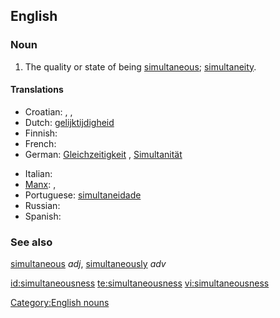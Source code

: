 ==English==

===Noun===
{{en-noun|-}}

# The quality or state of being [[simultaneous]]; [[simultaneity]].

====Translations====
{{trans-top|the quality or state of being simultaneous}}
* Croatian: {{t-|hr|simultanost|f|alt=sȉmultānōst}}, {{t-|hr|istovremenost|f|alt=istòvremenōst}}, {{t-|hr|istodobnost|f|alt=istòdobnōst}}
* Dutch: [[gelijktijdigheid]] {{f}}
* Finnish: {{t-|fi|samanaikaisuus}}
* French: {{t+|fr|simultanéité}}
* German: [[Gleichzeitigkeit]] {{f}}, [[Simultanität]]{{f}}
{{trans-mid}}
* Italian: {{t+|it|simultaneità}}
* [[Manx]]: {{t|gv|coghleashaght|f}}, {{t|gv|coghleashaghtys|m}}
* Portuguese: [[simultaneidade]]
* Russian: {{t|ru|одновременность|f|sc=Cyrl|tr=odnovreménnost'}}
* Spanish: {{t+|es|simultaneidad}}
{{trans-bottom}}

===See also===
[[simultaneous]] ''adj'', [[simultaneously]] ''adv''

[[Category:English nouns]]

[[id:simultaneousness]]
[[te:simultaneousness]]
[[vi:simultaneousness]]
